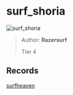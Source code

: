 
# surf_shoria

![surf_shoria](https://raw.githubusercontent.com/Sayt123/SurfMapPics/Maps-and-bonuses/csgo/surf_shoria.jpg)

> Author: **Razersurf**
>
> Tier 4

## Records

[surfheaven](https://surfheaven.eu/map/surf_shoria)
